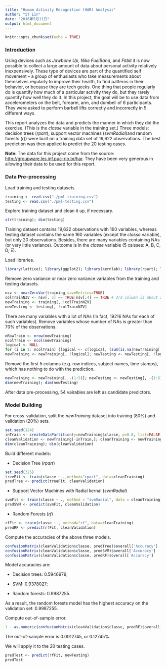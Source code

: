 ```yaml
---
title: "Human Activity Recognition (HAR) Analysis"
author: "ST Lin"
date: "2016年5月11日"
output: html_document
---
```


```r
knitr::opts_chunk$set(echo = TRUE)
```

### Introduction
Using devices such as *Jawbone Up*, *Nike FuelBand*, and *Fitbit* it is now possible to collect a large amount of data about personal activity relatively inexpensively. These type of devices are part of the quantified self movement – a group of enthusiasts who take measurements about themselves regularly to improve their health, to find patterns in their behavior, or because they are tech geeks. One thing that people regularly do is quantify how much of a particular activity they do, but they rarely quantify how well they do it. In this project, the goal will be to use data from accelerometers on the belt, forearm, arm, and dumbell of 6 participants. They were asked to perform barbell lifts correctly and incorrectly in 5 different ways.

This report analyzes the data and predicts the manner in which they did the exercise. (This is the *classe* variable in the training set.) Three models: decision trees (*rpart*), support vector machines (*svmRadial*)and random forests (*rf*) were built on a training data set of 19,622 observations. The best prediction was then applied to predict the 20 testing cases.

**Note**: The data for this project come from the source: <http://groupware.les.inf.puc-rio.br/har>. They have been very generous in allowing their data to be used for this report.

### Data Pre-processing
Load training and testing datasets.
``` r
training <- read.csv("./pml-training.csv")
testing <- read.csv("./pml-testing.csv")
```
Explore training dataset and clean it up, if necessary.
``` r
str(training); dim(testing)
```
Training dataset contains 19,622 observations with 160 variables, whereas testing dataset contains the same 160 variables (except the *classe* variable), but only 20 observations. Besides, there are many variables containing NAs (or very little variance). Outcome is in the *classe* variable (5 calsses: A, B, C, D, E).

Load libraries.
``` r
library(lattice); library(ggplot2); library(kernlab); library(rpart); library(randomForest); library(caret); library(rattle); library(e1071) 
```

Remove zero variance or near zero variance variables from the training and testing datasets.
``` r
nsv <- nearZeroVar(training,saveMetrics=TRUE)
colTrainNZV <- nsv[, 3] == TRUE|nsv[,4] == TRUE # 3rd column is about zero-variance and 4th column about near-zero-variance.
newTraining <- training[, !colTrainNZV]
newTesting <- testing[, !colTrainNZV]
```

There are many variables with a lot of NAs (In fact, 19216 NAs for each of such variables). Remove variables whose number of NAs is greater than 70% of the observations.
``` r
nRowTrain <- nrow(newTraining)
ncolTrain <- ncol(newTraining)
logical <- NULL
for (i in 1: ncolTrain) {logical <- c(logical, (sum(is.na(newTraining[, i]))/nRowTrain)) >= 0.7}
newTraining <- newTraining[, !logical]; newTesting <- newTesting[, !logical]
```

Remove the first 5 columns (e.g. row indices, subject names, time stamps), which has nothing to do with the prediction.
``` r
newTraining <- newTraining[, -(1:5)]; newTesting <- newTesting[, -(1:5)]
dim(newTraining); dim(newTesting)
```

After data pre-processing, 54 vairables are left as candidate predictors.

### Model Building

For cross-validation, split the *newTraining* dataset into training (80%) and validation (20%) sets.
``` r
set.seed(124)
inTrain <- createDataPartition(y=newTraining$classe, p=0.8, list=FALSE)
cleanValidation <- newTraining[-inTrain,]; cleanTraining <- newTraining[inTrain,] 
dim(cleanTraining); dim(cleanValidation)
```

Build different models: 

- Decision Tree (*rpart*)
``` r
set.seed(325)
treeFit <- train(classe ~ .,method="rpart", data=cleanTraining)
predTree <- predict(treeFit, cleanValidation)
```

- Support Vector Machines with Radial kernal (*svmRadial*)
``` r
svmFit <- train(classe ~ ., method = "svmRadial", data = cleanTraining)
predSVM <- predict(svmFit, cleanValidation)
```

- Random Forests (*rf*)
``` r
rfFit <- train(classe ~., method="rf", data=cleanTraining)
predRF <- predict(rfFit, cleanValidation)
```

Compute the accuracies of the above three models.
``` r
confusionMatrix(cleanValidation$classe, predTree)$overall['Accuracy']
confusionMatrix(cleanValidation$classe, predSVM)$overall['Accuracy']
confusionMatrix(cleanValidation$classe, predRF)$overall['Accuracy']
```
Model accuracies are:

- Decision trees: 0.5946979;

- SVM: 0.9378027;

- Random forests: 0.9987255.

As a result, the random forests model has the highest accuracy on the validation set: 0.9987255.

Compute out-of-sample error.
``` r
1 - as.numeric(confusionMatrix(cleanValidation$classe, predRF)$overall['Accuracy'])
```
The out-of-sample error is 0.0012745, or 0.12745%.

We will apply it to the 20 testing cases.
``` r
predTest <- predict(rfFit, newTesting)
predTest
```
